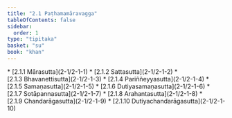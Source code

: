 ```yaml
---
title: "2.1 Paṭhamamāravagga"
tableOfContents: false
sidebar:
  order: 1
type: "tipitaka"
basket: "su"
book: "khan"
---
```



<DynamicBreadcrumb />



<TableOfContents book="khan" section="2.1">
* [2.1.1 Mārasutta](2-1/2-1-1)
* [2.1.2 Sattasutta](2-1/2-1-2)
* [2.1.3 Bhavanettisutta](2-1/2-1-3)
* [2.1.4 Pariññeyyasutta](2-1/2-1-4)
* [2.1.5 Samaṇasutta](2-1/2-1-5)
* [2.1.6 Dutiyasamaṇasutta](2-1/2-1-6)
* [2.1.7 Sotāpannasutta](2-1/2-1-7)
* [2.1.8 Arahantasutta](2-1/2-1-8)
* [2.1.9 Chandarāgasutta](2-1/2-1-9)
* [2.1.10 Dutiyachandarāgasutta](2-1/2-1-10)
</TableOfContents>